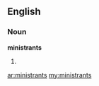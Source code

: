 ==English==
===Noun===
'''ministrants'''

#{{plural of|[[ministrant]]}}

[[ar:ministrants]]
[[my:ministrants]]